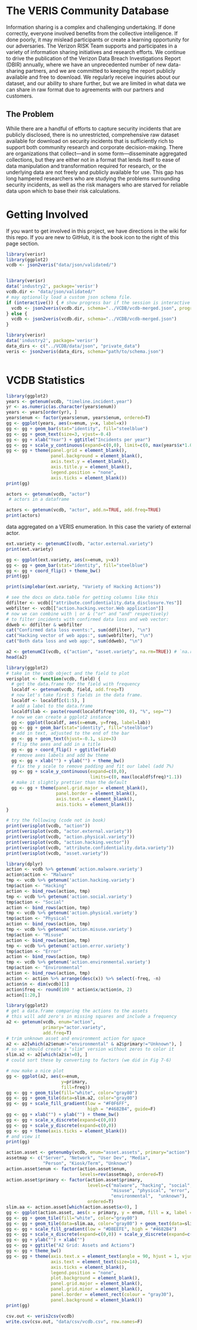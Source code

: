 # The VERIS Community Database
Information sharing is a complex and challenging undertaking. If done correctly, everyone involved benefits from the collective intelligence. If done poorly, it may mislead participants or create a learning opportunity for our adversaries. The Verizon RISK Team supports and participates in a variety of information sharing initiatives and research efforts. We continue to drive the publication of the Verizon Data Breach Investigations Report (DBIR) annually, where we have an unprecedented number of new data-sharing partners, and we are committed to keeping the report publicly available and free to download. We regularly receive inquiries about our dataset, and our ability to share further, but we are limited in what data we can share in raw format due to agreements with our partners and customers.

## The Problem
While there are a handful of efforts to capture security incidents that are publicly disclosed, there is no unrestricted, comprehensive raw dataset available for download on security incidents that is sufficiently rich to support both community research and corporate decision-making. There are organizations that collect—and in some form—disseminate aggregated collections, but they are either not in a format that lends itself to ease of data manipulation and transformation required for research, or the underlying data are not freely and publicly available for use. This gap has long hampered researchers who are studying the problems surrounding security incidents, as well as the risk managers who are starved for reliable data upon which to base their risk calculations.

# Getting Involved
If you want to get involved in this project, we have directions in the wiki for this repo.  If you are new to GitHub, it is the book icon to the right of this page section.

```r
library(verisr)
library(ggplot2)
vcdb <- json2veris("data/json/validated/")


library(verisr)
data('industry2', package='verisr')
vcdb.dir <- "data/json/validated/"
# may optionally load a custom json schema file.
if (interactive()) { # show progress bar if the session is interactive
  vcdb <- json2veris(vcdb.dir, schema="../VCDB/vcdb-merged.json", progressbar=TRUE)
} else {
  vcdb <- json2veris(vcdb.dir, schema="../VCDB/vcdb-merged.json")  
}

library(verisr)
data('industry2', package='verisr')
data_dirs <- c("../VCDB/data/json", "private_data")
veris <- json2veris(data_dirs, schema="path/to/schema.json")



```

# VCDB Statistics

```r

library(ggplot2)
years <- getenum(vcdb, "timeline.incident.year")
yr <- as.numeric(as.character(years$enum))
years <- years[order(yr), ]
years$enum <- factor(years$enum, years$enum, ordered=T)
gg <- ggplot(years, aes(x=enum, y=x, label=x))
gg <- gg + geom_bar(stat="identity", fill="steelblue")
gg <- gg + geom_text(size=3, vjust=-0.4)
gg <- gg + xlab("Year") + ggtitle("Incidents per year")
gg <- gg + scale_y_continuous(expand=c(0,0), limit=c(0, max(years$x*1.05)))
gg <- gg + theme(panel.grid = element_blank(),
                 panel.background = element_blank(),
                 axis.text.y = element_blank(),
                 axis.title.y = element_blank(),
                 legend.position = "none",
                 axis.ticks = element_blank())
print(gg)
```

```r

actors <- getenum(vcdb, "actor")
 # actors in a dataframe

actors <- getenum(vcdb, "actor", add.n=TRUE, add.freq=TRUE)
print(actors)

```
data aggregated on a VERIS enumeration. In this case the variety of external actor.
```r
ext.variety <- getenumCI(vcdb, "actor.external.variety")
print(ext.variety)
```

```r
gg <- ggplot(ext.variety, aes(x=enum, y=x))
gg <- gg + geom_bar(stat="identity", fill="steelblue")
gg <- gg + coord_flip() + theme_bw()
print(gg)

print(simplebar(ext.variety, "Variety of Hacking Actions"))
```

```r
# see the docs on data.table for getting columns like this
ddfilter <- vcdb[["attribute.confidentiality.data_disclosure.Yes"]]
webfilter <- vcdb[["action.hacking.vector.Web application"]]
# now we can combine with | or & ("or" and "and" respectively)
# to filter incidents with confirmed data loss and web vector:
ddweb <- ddfilter & webfilter
cat("Confirmed data loss events:", sum(ddfilter), "\n")
cat("Hacking vector of web apps:", sum(webfilter), "\n")
cat("Both data loss and web app:", sum(ddweb), "\n")

```

```r

a2 <- getenumCI(vcdb, c("action", "asset.variety", na.rm=TRUE)) # `na.rm=TRUE` means "remove cases where the enumeration isn't applicable from the sample size"
head(a2)

```



```r
library(ggplot2)
# take in the vcdb object and the field to plot
verisplot <- function(vcdb, field) {
  # get the data.frame for the field with frequency
  localdf <- getenum(vcdb, field, add.freq=T)
  # now let's take first 5 fields in the data frame.
  localdf <- localdf[c(1:5), ]
  # add a label to the data.frame
  localdf$lab <- paste(round(localdf$freq*100, 0), "%", sep="")
  # now we can create a ggplot2 instance
  gg <- ggplot(localdf, aes(x=enum, y=freq, label=lab))
  gg <- gg + geom_bar(stat="identity", fill="steelblue")
  # add in text, adjusted to the end of the bar
  gg <- gg + geom_text(hjust=-0.1, size=3)
  # flip the axes and add in a title
  gg <- gg + coord_flip() + ggtitle(field)
  # remove axes labels and add bw theme
  gg <- gg + xlab("") + ylab("") + theme_bw()
  # fix the y scale to remove padding and fit our label (add 7%) 
  gg <- gg + scale_y_continuous(expand=c(0,0), 
                                limits=c(0, max(localdf$freq)*1.1))
  # make it slightly prettier than the default
  gg <- gg + theme(panel.grid.major = element_blank(),
                   panel.border = element_blank(),
                   axis.text.x = element_blank(),
                   axis.ticks = element_blank())
}

# try the following (code not in book)
print(verisplot(vcdb, "action"))
print(verisplot(vcdb, "actor.external.variety"))
print(verisplot(vcdb, "action.physical.variety"))
print(verisplot(vcdb, "action.hacking.vector"))
print(verisplot(vcdb, "attribute.confidentiality.data.variety"))
print(verisplot(vcdb, "asset.variety"))
```

```r
library(dplyr)
action <- vcdb %>% getenum('action.malware.variety')
action$action <- "Malware"
tmp <- vcdb %>% getenum('action.hacking.variety')
tmp$action <- "Hacking"
action <- bind_rows(action, tmp)
tmp <- vcdb %>% getenum('action.social.variety')
tmp$action <- "Social"
action <- bind_rows(action, tmp)
tmp <- vcdb %>% getenum('action.physical.variety')
tmp$action <- "Physical"
action <- bind_rows(action, tmp)
tmp <- vcdb %>% getenum('action.misuse.variety')
tmp$action <- "Misuse"
action <- bind_rows(action, tmp)
tmp <- vcdb %>% getenum('action.error.variety')
tmp$action <- "Error"
action <- bind_rows(action, tmp)
tmp <- vcdb %>% getenum('action.environmental.variety')
tmp$action <- "Environmental"
action <- bind_rows(action, tmp)
action <- action %>% arrange(desc(x)) %>% select(-freq, -n)
action$n <- dim(vcdb)[1]
action$freq <- round(100 * action$x/action$n, 2)
action[1:20,]
```


```r
library(ggplot2)
# get a data.frame comparing the actions to the assets
# this will add zero's in missing squares and include a frequency
a2 <- getenum(vcdb, enum="action", 
              primary="actor.variety",
              add.freq=T)
# trim unknown asset and environment action for space
a2 <- a2[which(a2$enum!="environmental" & a2$primary!="Unknown"), ]
# so we should create a "slim" version without zeros to color it
slim.a2 <- a2[which(a2$x!=0), ]
# could sort these by converting to factors (we did in Fig 7-6)

# now make a nice plot  
gg <- ggplot(a2, aes(x=enum, 
                     y=primary,
                     fill=freq))
gg <- gg + geom_tile(fill="white", color="gray80")
gg <- gg + geom_tile(data=slim.a2, color="gray80")
gg <- gg + scale_fill_gradient(low = "#F0F6FF", 
                               high = "#4682B4", guide=F)
gg <- gg + xlab("") + ylab("") + theme_bw()
gg <- gg + scale_x_discrete(expand=c(0,0))
gg <- gg + scale_y_discrete(expand=c(0,0))
gg <- gg + theme(axis.ticks = element_blank())
# and view it
print(gg)

```


```r
action.asset <- getenumby(vcdb, enum="asset.assets", primary="action")
assetmap <- c("Server", "Network", "User Dev", "Media", 
              "Person", "Kiosk/Term", "Unknown")
action.asset$enum <- factor(action.asset$enum, 
                            levels=rev(assetmap), ordered=T)
action.asset$primary <- factor(action.asset$primary,
                               levels=c("malware", "hacking", "social", 
                                        "misuse", "physical", "error",
                                        "environmental",  "unknown"),
                               ordered=T)
slim.aa <- action.asset[which(action.asset$x>0), ]
gg <- ggplot(action.asset, aes(x = primary, y = enum, fill = x, label = x))
gg <- gg + geom_tile(fill="white", color="gray80")
gg <- gg + geom_tile(data=slim.aa, color="gray80") + geom_text(data=slim.aa)
gg <- gg + scale_fill_gradient(low = "#D8EEFE", high = "#4682B4")
gg <- gg + scale_x_discrete(expand=c(0,0)) + scale_y_discrete(expand=c(0,0))
gg <- gg + ylab("") + xlab("")
gg <- gg + ggtitle("A2 Grid: Assets and Actions")
gg <- gg + theme_bw()
gg <- gg + theme(axis.text.x = element_text(angle = 90, hjust = 1, vjust=0.5),
                 axis.text = element_text(size=14),
                 axis.ticks = element_blank(),
                 legend.position = "none",
                 plot.background = element_blank(),
                 panel.grid.major = element_blank(),
                 panel.grid.minor = element_blank(),
                 panel.border = element_rect(colour = "gray30"),
                 panel.background = element_blank())
print(gg)
```

```r
csv.out <- veris2csv(vcdb)
write.csv(csv.out, "data/csv/vcdb.csv", row.names=F)
```

